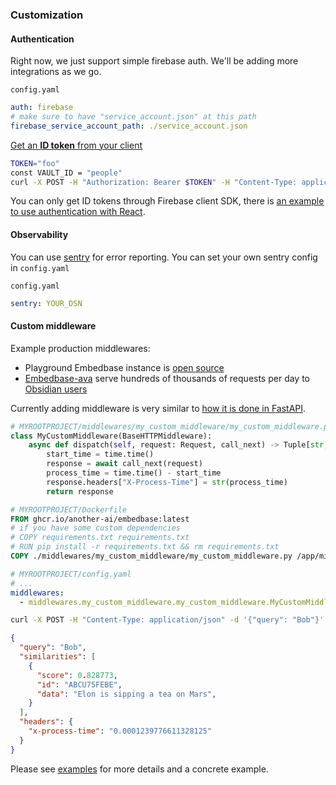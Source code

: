 
### Customization

#### Authentication

Right now, we just support simple firebase auth. We'll be adding more integrations as we go.

`config.yaml`
```yaml
auth: firebase
# make sure to have "service_account.json" at this path
firebase_service_account_path: ./service_account.json
```

[Get an **ID token** from your client](https://firebase.google.com/docs/auth/admin/verify-id-tokens#retrieve_id_tokens_on_clients)

```bash
TOKEN="foo"
const VAULT_ID = "people"
curl -X POST -H "Authorization: Bearer $TOKEN" -H "Content-Type: application/json" -d '{"query": "Bob"}' http://localhost:8080/v1/${VAULT_ID}/search | jq '.'
```

You can only get ID tokens through Firebase client SDK, there is [an example to use authentication with React](https://github.com/another-ai/embedbase/tree/main/examples/simple-react-auth).

#### Observability

You can use [sentry](https://sentry.io/welcome/) for error reporting. You can set your own sentry config in `config.yaml`

`config.yaml`
```yaml
sentry: YOUR_DSN
```

#### Custom middleware

Example production middlewares:

- Playground Embedbase instance is [open source](https://github.com/another-ai/embedbase-hosted)
- [Embedbase-ava](https://github.com/another-ai/embedbase-ava) serve hundreds of thousands of requests per day to [Obsidian users](https://app.anotherai.co/)

Currently adding middleware is very similar to [how it is done in FastAPI](https://fastapi.tiangolo.com/tutorial/middleware).

```py
# MYROOTPROJECT/middlewares/my_custom_middleware/my_custom_middleware.py
class MyCustomMiddleware(BaseHTTPMiddleware):
    async def dispatch(self, request: Request, call_next) -> Tuple[str, str]:
        start_time = time.time()
        response = await call_next(request)
        process_time = time.time() - start_time
        response.headers["X-Process-Time"] = str(process_time)
        return response
```

```dockerfile
# MYROOTPROJECT/Dockerfile
FROM ghcr.io/another-ai/embedbase:latest
# if you have some custom dependencies
# COPY requirements.txt requirements.txt
# RUN pip install -r requirements.txt && rm requirements.txt
COPY ./middlewares/my_custom_middleware/my_custom_middleware.py /app/middlewares/my_custom_middleware.py
```

```yaml
# MYROOTPROJECT/config.yaml
# ...
middlewares:
  - middlewares.my_custom_middleware.my_custom_middleware.MyCustomMiddleware
```

```bash
curl -X POST -H "Content-Type: application/json" -d '{"query": "Bob"}' http://localhost:8080/v1/people/search | jq '.'
```

```json
{
  "query": "Bob",
  "similarities": [
    {
      "score": 0.828773,
      "id": "ABCU75FEBE",
      "data": "Elon is sipping a tea on Mars",
    }
  ],
  "headers": {
    "x-process-time": "0.0001239776611328125"
  }
}
```

Please see [examples](https://github.com/another-ai/embedbase/examples/simple-react-custom-middleware) for more details and a concrete example.
